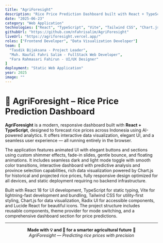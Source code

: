```yaml
---
title: "AgriForesight"
description: "Rice Price Prediction Dashboard built with React + TypeScript for forecasting rice prices across Indonesia using AI-powered analytics"
date: "2025-06-23"
category: "Web Application"
technologies: ["React", "TypeScript", "Vite", "Tailwind CSS", "Chart.js", "Radix UI"]
githubUrl: "https://github.com/nfahrisalim/AgriForesight"
liveUrl: "https://agriforesight.vercel.app/"
roles: ["Frontend Developer", "Data Visualization Developer"]
team: [
  "Tasdik Bijaksana - Project Leader",
  "Muh. Naufal Fahri Salim - FullStack Web Developer",
  "Fara Rahmasari Fahirun - UI/UX Designer"
]
deployment: "Static Web Application"
year: 2025
image: ""
---
```


# 🌾 AgriForesight – Rice Price Prediction Dashboard

**AgriForesight** is a modern, responsive dashboard built with **React + TypeScript**, designed to forecast rice prices across Indonesia using AI-powered analytics. It offers interactive data visualization, elegant UI, and a seamless user experience — all running entirely in the browser.

The application features animated UI with elegant buttons and sections using custom shimmer effects, fade-in slides, gentle bounce, and floating animations. It includes seamless dark and light mode toggle with smooth color transitions, interactive dashboard with predictive analysis and province selection capabilities, rich data visualization powered by Chart.js for historical and projected rice prices, fully responsive design optimized for all devices, and static deployment requiring no backend infrastructure.

Built with React 18 for UI development, TypeScript for static typing, Vite for lightning-fast development and bundling, Tailwind CSS for utility-first styling, Chart.js for data visualization, Radix UI for accessible components, and Lucide React for beautiful icons. The project structure includes reusable components, theme provider for mode switching, and a comprehensive dashboard section for price predictions.

---

<div align="center">

**Made with 💡 and 🌾 for a smarter agricultural future** 🚀  
*AgriForesight — Predicting rice prices with precision*

</div>